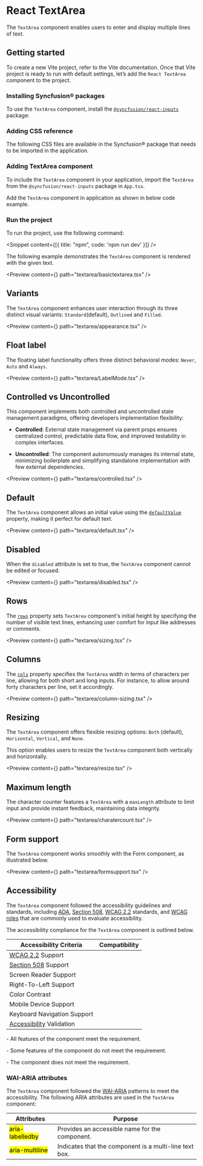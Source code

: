 
<Meta
  title="React TextArea Component | Syncfusion"
  description="The Textarea component provides an auto-resizing HTML textarea that adjusts its height to match the content length."
/>

# React TextArea

The `TextArea` component enables users to enter and display multiple lines of text.

## Getting started

To create a new Vite project, refer to the <Link to="/getting-started/vite#set-up-the-vite-project">Vite</Link> documentation. Once that Vite project is ready to run with default settings, let’s add the `React TextArea` component to the project.

### Installing Syncfusion® packages

To use the `TextArea` component, install the [`@syncfusion/react-inputs`](https://www.npmjs.com/package/@syncfusion/react-inputs) package:  

<Snippet content={TextAreaNpm}/>

### Adding CSS reference

The following CSS files are available in the Syncfusion® package that needs to be imported in the application.

<Snippet content={TextAreaStyles}/>

### Adding TextArea component

To include the `TextArea` component in your application, import the `TextArea` from the `@syncfusion/react-inputs` package in `App.tsx`.

<Snippet content={textareaImport} />

Add the `TextArea` component in application as shown in below code example.

<Snippet content={textAreaSnippet} />

### Run the project

To run the project, use the following command:

<Snippet content={[{ title: "npm", code: 'npm run dev' }]} />

The following example demonstrates the `TextArea` component is rendered with the given text.

<Preview content={<TextAreaOverview />} path="textarea/basictextarea.tsx" />

## Variants

The `TextArea` component enhances user interaction through its three distinct visual variants: `Standard`(default), `Outlined` and `Filled`.

<Preview content={<Appearance />} path="textarea/appearance.tsx" />

## Float label

The floating label functionality offers three distinct behavioral modes: `Never`, `Auto` and `Always`.

<Preview content={<LabelMode />} path="textarea/LabelMode.tsx" />

## Controlled vs Uncontrolled

This component implements both controlled and uncontrolled state management paradigms, offering developers implementation flexibility:

* **Controlled**: External state management via parent props ensures centralized control, predictable data flow, and improved testability in complex interfaces.

* **Uncontrolled**: The component autonomously manages its internal state, minimizing boilerplate and simplifying standalone implementation with few external dependencies.

<Preview content={<TextAreaControlledMode />} path="textarea/controlled.tsx" />

## Default

The `TextArea` component allows an initial value using the [`defaultValue`](https://react-api.syncfusion.com/textarea/overview#defaultvalue) property, making it perfect for default text.

<Preview content={<TextAreaDefaultValue />} path="textarea/default.tsx" />

## Disabled

When the `disabled` attribute is set to true, the `TextArea` component cannot be edited or focused.

<Preview content={<DisabledState />} path="textarea/disabled.tsx" />

## Rows

The [`rows`](https://react-api.syncfusion.com/textarea/overview#rows) property sets `TextArea` component's initial height by specifying the number of visible text lines, enhancing user comfort for input like addresses or comments.

<Preview content={<Sizing />} path="textarea/sizing.tsx" />

## Columns

The [`cols`](https://react-api.syncfusion.com/textarea/overview#cols) property specifies the `TextArea` width in terms of characters per line, allowing for both short and long inputs. For instance, to allow around forty characters per line, set it accordingly.

<Preview content={<ColumnSizing />} path="textarea/column-sizing.tsx" />

## Resizing

The `TextArea` component offers flexible resizing options: `Both` (default), `Horizontal`, `Vertical`, and `None`.

This option enables users to resize the `TextArea` component both vertically and horizontally.

<Preview content={<ResizeBoth />} path="textarea/resize.tsx" />

## Maximum length

The character counter features a `TextArea` with a `maxLength` attribute to limit input and provide instant feedback, maintaining data integrity.

<Preview content={<TextAreaCharcount />} path="textarea/charatercount.tsx" />

## Form support

The `TextArea` component works smoothly with the Form component, as illustrated below.

<Preview content={<FormSample />} path="textarea/formsupport.tsx" />

## Accessibility

The `TextArea` component followed the accessibility guidelines and standards, including [ADA](https://www.ada.gov/), [Section 508](https://www.section508.gov/), [WCAG 2.2](https://www.w3.org/TR/WCAG22/) standards, and [WCAG roles](https://www.w3.org/TR/wai-aria/#roles) that are commonly used to evaluate accessibility.

The accessibility compliance for the `TextArea` component is outlined below.

| Accessibility Criteria | Compatibility |
| -- | -- |
| [WCAG 2.2](https://www.w3.org/TR/WCAG22/) Support | <Check/> |
| [Section 508](https://www.section508.gov/) Support | <Check/> |
| Screen Reader Support | <Check/> |
| Right-To-Left Support | <Check/> |
| Color Contrast | <Check/> |
| Mobile Device Support | <Check/> |
| Keyboard Navigation Support | <Check/> |
| [Accessibility](https://www.npmjs.com/package/@storybook/addon-a11y) Validation | <Check/> |

<Check/> - All features of the component meet the requirement.

<Clock/> - Some features of the component do not meet the requirement.

<Cross/> - The component does not meet the requirement.

### WAI-ARIA attributes

The `TextArea` component followed the [WAI-ARIA](https://www.w3.org/WAI/ARIA/apg/patterns/alert/) patterns to meet the accessibility. The following ARIA attributes are used in the `TextArea` component:

| Attributes | Purpose |
| --- | --- |
| <mark>aria-labelledby</mark> | Provides an accessible name for the component. |
| <mark>aria-multiline</mark>  | Indicates that the component is a multi-line text box. |